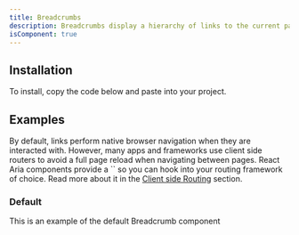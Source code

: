 ```yaml
---
title: Breadcrumbs
description: Breadcrumbs display a hierarchy of links to the current page or resource in an application.
isComponent: true
---
```


## Installation

To install, copy the code below and paste into your project.

<ComponentSource src="../../packages/ui/src/breadcrumbs.tsx" />

## Examples

<Callout type="important">
    By default, links perform native browser navigation when they are interacted with.
    However, many apps and frameworks use client side routers to avoid a full page reload when navigating between pages.
    React Aria components provide a `<RouterProvider>` so you can hook into your routing framework of choice.
    Read more about it in the <a className="underline" href="https://react-spectrum.adobe.com/react-aria/routing.html" target="__blank">Client side Routing</a> section.
</Callout>

### Default

This is an example of the default Breadcrumb component

<ComponentExample name="breadcrumbs" story="default" />
